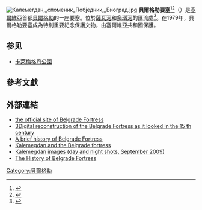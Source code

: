 [[File:Калемегдан,_споменик_Побједник,_Биоград.jpg|thumb]]
'''貝爾格勒要塞'''<ref>{{Cite web |url=http://www.beogradskatvrdjava.co.rs/ |title=A official site of Belgrade Fortress |access-date=2015-01-05 |archive-date=2018-01-15 |archive-url=https://web.archive.org/web/20180115010213/http://www.beogradskatvrdjava.co.rs/ |dead-url=no }}</ref><ref name="TT">{{Cite web |url=http://www.kultura.gov.rs/?p=901 |title=存档副本 |access-date=2015-01-05 |archive-date=2017-09-06 |archive-url=https://web.archive.org/web/20170906034948/http://www.kultura.gov.rs/?p=901 |dead-url=no }}</ref>（{{lang-sr|Београдска тврђава，Beogradska tvrđava}}）是[[塞爾維亞|塞爾維亞]]首都[[貝爾格勒|貝爾格勒]]的一座要塞。位於[[薩瓦河|薩瓦河]]和[[多瑙河|多瑙河]]的匯流處<ref>{{cite web |url=http://www.beogradskatvrdjava.co.rs/Public-enterprise-_1966-70_1963 |title=存档副本 |accessdate=2011-08-21 |deadurl=yes |archiveurl=https://web.archive.org/web/20111009121956/http://www.beogradskatvrdjava.co.rs/Public-enterprise-_1966-70_1963 |archivedate=2011-10-09 }}</ref>。在1979年，貝爾格勒要塞成為特別重要紀念保護文物，由塞爾維亞共和國保護。

==参见==
*[[卡萊梅格丹公園|卡萊梅格丹公園]]

==參考文獻==
{{Reflist}}

==外部連結==
{{Commons category|Kalemegdan}}
* [http://www.beogradskatvrdjava.co.rs/ the official site of Belgrade Fortress] {{Wayback|url=http://www.beogradskatvrdjava.co.rs/ |date=20180115010213 }}
* [https://web.archive.org/web/20120426062428/http://www.belgrade-xv.com/index.htm 3Digital reconstruction of the Belgrade Fortress as it looked in the 15 th century]
* [http://razgledanje.tripod.com/tvrdjava/english.htm A brief history of Belgrade Fortress]{{Wayback|url=http://razgledanje.tripod.com/tvrdjava/english.htm |date=20150910052943 }}
* [http://www.beograd.rs/cms/view.php?id=228351 Kalemegdan and the Belgrade fortress] {{Wayback|url=http://www.beograd.rs/cms/view.php?id=228351 |date=20160303205314 }}
* [https://archive.is/20130801123527/http://www.translatum.gr/gallery/thumbnails-128-page-2.html Kalemegdan images (day and night shots, September 2009)]
* [https://web.archive.org/web/20090807064217/http://www.belgradenet.com/belgrade_fortress.html The History of Belgrade Fortress]

{{coord|display=title}}
[[Category:貝爾格勒|Category:貝爾格勒]]
{{serbia-stub}}
